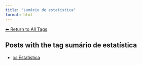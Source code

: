 ```yaml
---
title: "sumário de estatística"
format: html
---
```


[⬅ Return to All Tags](../tags.qmd)

## Posts with the tag **sumário de estatística**

- [📊 Estatística](/posts/estatistica/index.html)
